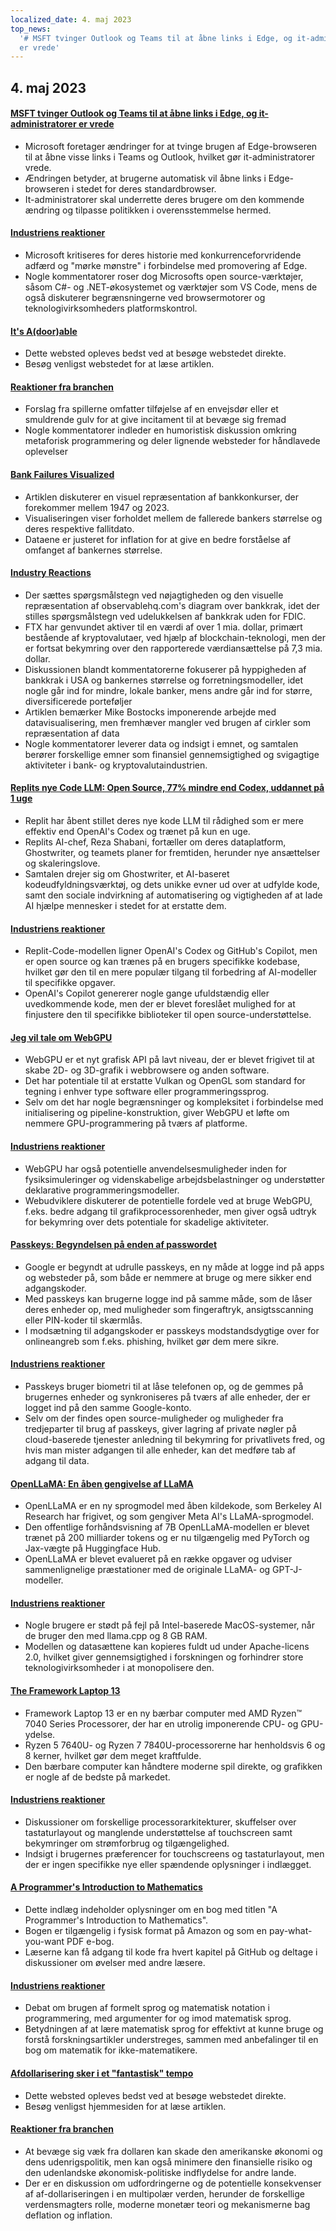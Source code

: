 ```yaml
---
localized_date: 4. maj 2023
top_news:
  '# MSFT tvinger Outlook og Teams til at åbne links i Edge, og it-administratorer
  er vrede'
---
```




<CallToAction />

<Steps>

## 4. maj 2023

#### [MSFT tvinger Outlook og Teams til at åbne links i Edge, og it-administratorer er vrede](https://www.theverge.com/2023/5/3/23709297/microsoft-edge-force-outlook-teams-web-links-open)

- Microsoft foretager ændringer for at tvinge brugen af Edge-browseren til at åbne visse links i Teams og Outlook, hvilket gør it-administratorer vrede.
- Ændringen betyder, at brugerne automatisk vil åbne links i Edge-browseren i stedet for deres standardbrowser.
- It-administratorer skal underrette deres brugere om den kommende ændring og tilpasse politikken i overensstemmelse hermed.

#### [Industriens reaktioner](http://news.ycombinator.com/item?id=35800158)

- Microsoft kritiseres for deres historie med konkurrenceforvridende adfærd og "mørke mønstre" i forbindelse med promovering af Edge.
- Nogle kommentatorer roser dog Microsofts open source-værktøjer, såsom C#- og .NET-økosystemet og værktøjer som VS Code, mens de også diskuterer begrænsningerne ved browsermotorer og teknologivirksomheders platformskontrol.

#### [It's A(door)able](https://ncase.me/door/)

- Dette websted opleves bedst ved at besøge webstedet direkte.
- Besøg venligst webstedet for at læse artiklen.

#### [Reaktioner fra branchen](http://news.ycombinator.com/item?id=35800492)

- Forslag fra spillerne omfatter tilføjelse af en envejsdør eller et smuldrende gulv for at give incitament til at bevæge sig fremad
- Nogle kommentatorer indleder en humoristisk diskussion omkring metaforisk programmering og deler lignende websteder for håndlavede oplevelser

#### [Bank Failures Visualized](https://observablehq.com/@mbostock/bank-failures)

- Artiklen diskuterer en visuel repræsentation af bankkonkurser, der forekommer mellem 1947 og 2023.
- Visualiseringen viser forholdet mellem de fallerede bankers størrelse og deres respektive fallitdato.
- Dataene er justeret for inflation for at give en bedre forståelse af omfanget af bankernes størrelse.

#### [Industry Reactions](http://news.ycombinator.com/item?id=35795975)

- Der sættes spørgsmålstegn ved nøjagtigheden og den visuelle repræsentation af observablehq.com's diagram over bankkrak, idet der stilles spørgsmålstegn ved udelukkelsen af bankkrak uden for FDIC.
- FTX har genvundet aktiver til en værdi af over 1 mia. dollar, primært bestående af kryptovalutaer, ved hjælp af blockchain-teknologi, men der er fortsat bekymring over den rapporterede værdiansættelse på 7,3 mia. dollar.
- Diskussionen blandt kommentatorerne fokuserer på hyppigheden af bankkrak i USA og bankernes størrelse og forretningsmodeller, idet nogle går ind for mindre, lokale banker, mens andre går ind for større, diversificerede porteføljer
- Artiklen bemærker Mike Bostocks imponerende arbejde med datavisualisering, men fremhæver mangler ved brugen af cirkler som repræsentation af data
- Nogle kommentatorer leverer data og indsigt i emnet, og samtalen berører forskellige emner som finansiel gennemsigtighed og svigagtige aktiviteter i bank- og kryptovalutaindustrien.

#### [Replits nye Code LLM: Open Source, 77% mindre end Codex, uddannet på 1 uge](https://www.latent.space/p/reza-shabani#details)

- Replit har åbent stillet deres nye kode LLM til rådighed som er mere effektiv end OpenAI's Codex og trænet på kun en uge.
- Replits AI-chef, Reza Shabani, fortæller om deres dataplatform, Ghostwriter, og teamets planer for fremtiden, herunder nye ansættelser og skaleringslove.
- Samtalen drejer sig om Ghostwriter, et AI-baseret kodeudfyldningsværktøj, og dets unikke evner ud over at udfylde kode, samt den sociale indvirkning af automatisering og vigtigheden af at lade AI hjælpe mennesker i stedet for at erstatte dem.

#### [Industriens reaktioner](http://news.ycombinator.com/item?id=35803435)

- Replit-Code-modellen ligner OpenAI's Codex og GitHub's Copilot, men er open source og kan trænes på en brugers specifikke kodebase, hvilket gør den til en mere populær tilgang til forbedring af AI-modeller til specifikke opgaver.
- OpenAI's Copilot genererer nogle gange ufuldstændig eller uvedkommende kode, men der er blevet foreslået mulighed for at finjustere den til specifikke biblioteker til open source-understøttelse.

#### [Jeg vil tale om WebGPU](https://cohost.org/mcc/post/1406157-i-want-to-talk-about-webgpu)

- WebGPU er et nyt grafisk API på lavt niveau, der er blevet frigivet til at skabe 2D- og 3D-grafik i webbrowsere og anden software.
- Det har potentiale til at erstatte Vulkan og OpenGL som standard for tegning i enhver type software eller programmeringssprog.
- Selv om det har nogle begrænsninger og kompleksitet i forbindelse med initialisering og pipeline-konstruktion, giver WebGPU et løfte om nemmere GPU-programmering på tværs af platforme.

#### [Industriens reaktioner](http://news.ycombinator.com/item?id=35800988)

- WebGPU har også potentielle anvendelsesmuligheder inden for fysiksimuleringer og videnskabelige arbejdsbelastninger og understøtter deklarative programmeringsmodeller.
- Webudviklere diskuterer de potentielle fordele ved at bruge WebGPU, f.eks. bedre adgang til grafikprocessorenheder, men giver også udtryk for bekymring over dets potentiale for skadelige aktiviteter.

#### [Passkeys: Begyndelsen på enden af passwordet](https://blog.google/technology/safety-security/the-beginning-of-the-end-of-the-password/)

- Google er begyndt at udrulle passkeys, en ny måde at logge ind på apps og websteder på, som både er nemmere at bruge og mere sikker end adgangskoder.
- Med passkeys kan brugerne logge ind på samme måde, som de låser deres enheder op, med muligheder som fingeraftryk, ansigtsscanning eller PIN-koder til skærmlås.
- I modsætning til adgangskoder er passkeys modstandsdygtige over for onlineangreb som f.eks. phishing, hvilket gør dem mere sikre.

#### [Industriens reaktioner](http://news.ycombinator.com/item?id=35801392)

- Passkeys bruger biometri til at låse telefonen op, og de gemmes på brugernes enheder og synkroniseres på tværs af alle enheder, der er logget ind på den samme Google-konto.
- Selv om der findes open source-muligheder og muligheder fra tredjeparter til brug af passkeys, giver lagring af private nøgler på cloud-baserede tjenester anledning til bekymring for privatlivets fred, og hvis man mister adgangen til alle enheder, kan det medføre tab af adgang til data.

#### [OpenLLaMA: En åben gengivelse af LLaMA](https://github.com/openlm-research/open_llama)

- OpenLLaMA er en ny sprogmodel med åben kildekode, som Berkeley AI Research har frigivet, og som gengiver Meta AI's LLaMA-sprogmodel.
- Den offentlige forhåndsvisning af 7B OpenLLaMA-modellen er blevet trænet på 200 milliarder tokens og er nu tilgængelig med PyTorch og Jax-vægte på Huggingface Hub.
- OpenLLaMA er blevet evalueret på en række opgaver og udviser sammenlignelige præstationer med de originale LLaMA- og GPT-J-modeller.

#### [Industriens reaktioner](http://news.ycombinator.com/item?id=35798888)

- Nogle brugere er stødt på fejl på Intel-baserede MacOS-systemer, når de bruger den med llama.cpp og 8 GB RAM.
- Modellen og datasættene kan kopieres fuldt ud under Apache-licens 2.0, hvilket giver gennemsigtighed i forskningen og forhindrer store teknologivirksomheder i at monopolisere den.

#### [The Framework Laptop 13](https://frame.work/blog/announcing-the-framework-laptop-13-powered-by-amd-ryzen)

- Framework Laptop 13 er en ny bærbar computer med AMD Ryzen™ 7040 Series Processorer, der har en utrolig imponerende CPU- og GPU-ydelse.
- Ryzen 5 7640U- og Ryzen 7 7840U-processorerne har henholdsvis 6 og 8 kerner, hvilket gør dem meget kraftfulde.
- Den bærbare computer kan håndtere moderne spil direkte, og grafikken er nogle af de bedste på markedet.

#### [Industriens reaktioner](http://news.ycombinator.com/item?id=35802210)

- Diskussioner om forskellige processorarkitekturer, skuffelser over tastaturlayout og manglende understøttelse af touchscreen samt bekymringer om strømforbrug og tilgængelighed.
- Indsigt i brugernes præferencer for touchscreens og tastaturlayout, men der er ingen specifikke nye eller spændende oplysninger i indlægget.

#### [A Programmer's Introduction to Mathematics](https://pimbook.org)

- Dette indlæg indeholder oplysninger om en bog med titlen "A Programmer's Introduction to Mathematics".
- Bogen er tilgængelig i fysisk format på Amazon og som en pay-what-you-want PDF e-bog.
- Læserne kan få adgang til kode fra hvert kapitel på GitHub og deltage i diskussioner om øvelser med andre læsere.

#### [Industriens reaktioner](http://news.ycombinator.com/item?id=35800136)

- Debat om brugen af formelt sprog og matematisk notation i programmering, med argumenter for og imod matematisk sprog.
- Betydningen af at lære matematisk sprog for effektivt at kunne bruge og forstå forskningsartikler understreges, sammen med anbefalinger til en bog om matematik for ikke-matematikere.

#### [Afdollarisering sker i et "fantastisk" tempo](https://www.bloomberg.com/news/articles/2023-04-18/de-dollarization-is-happening-at-a-stunning-pace-jen-says)

- Dette websted opleves bedst ved at besøge webstedet direkte.
- Besøg venligst hjemmesiden for at læse artiklen.

#### [Reaktioner fra branchen](http://news.ycombinator.com/item?id=35796915)

- At bevæge sig væk fra dollaren kan skade den amerikanske økonomi og dens udenrigspolitik, men kan også minimere den finansielle risiko og den udenlandske økonomisk-politiske indflydelse for andre lande.
- Der er en diskussion om udfordringerne og de potentielle konsekvenser af af-dollariseringen i en multipolær verden, herunder de forskellige verdensmagters rolle, moderne monetær teori og mekanismerne bag deflation og inflation.

</Steps>
